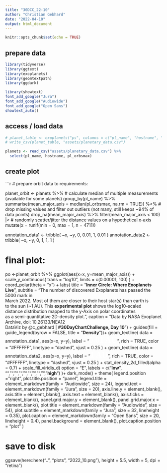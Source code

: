 ```yaml
---
title: "30DCC_22-10"
author: "Christian Gebhard"
date: "2022-04-10"
output: html_document
---
```


```r
knitr::opts_chunk$set(echo = TRUE)
```


## prepare data

```r
library(tidyverse)
library(ggtext)
library(exoplanets)
library(geomtextpath)
library(ggdark)

library(showtext)
font_add_google("Jura")
font_add_google("Audiowide")
font_add_google("Open Sans")
showtext_auto()
```

## access / load data

```r
# planet_table <- exoplanets("ps", columns = c("pl_name", "hostname", "pl_orbsmax"))
# write_csv(planet_table, "assets/planetary_data.csv")
```

```r
planets <- read_csv("assets/planetary_data.csv") %>% 
  select(pl_name, hostname, pl_orbsmax)

```


## create plot
```r
# prepare orbit data to requirements:

planet_orbit <- planets %>% 
  # calculate median of multiple measurements (available for some planets)
  group_by(pl_name) %>% 
  summarise(mean_major_axis = median(pl_orbsmax, na.rm = TRUE)) %>% 
  # drop missing values and filter out outliers (not many, still keeps ~94% of data points)
  drop_na(mean_major_axis) %>% 
  filter(mean_major_axis < 100) |> 
  # randomly scatter/jitter the distance values on a hypothetical x-axis
  mutate(x = runif(min = 0, max = 1, n = 4711))



annotation_data1 <- tribble(
  ~x, ~y, 
  0, 0.01,
  1, 0.01
)
annotation_data2 <- tribble(
  ~x, ~y, 
  0, 1,
  1, 1
)

# final plot:
po <-planet_orbit %>% 
  ggplot(aes(x=x, y=mean_major_axis)) +
  scale_y_continuous(
    trans = "log10",
    limits = c(0.00001, 100)
  ) +
  coord_polar(theta = "x") +
  labs(
    title = "<span><b>Inner Circle: Where Exoplanets Live</b></span>",
    subtitle = "<span>The number of discovered Exoplanets has passed the 5000 mark in<br>March 2022. Most of them are closer to their host star(s) than earth is<br>to the sun (~1 AU). This <b>experimental plot</b> shows the log10-scaled<br>distance distribution mapped to the y-Axis on polar coordinates<br>as a semi-quantitative 2D-density plot.</span>",
    caption = "<span>Data by NASA Exoplanet Archive, doi:	10.26133/NEA12<br>DataViz by @c_gebhard | <b>#30DayChartChallenge, Day 10</b></span>") +
  guides(fill = guide_legend(byrow = FALSE, title = "<b>Density</b>"))+
  geom_textline(
    data = annotation_data1,
    aes(x=x, y=y),
    label = "<span style='font-family:Jura;color:#FFFFFF;font-size: 20pt;'><b>0.01 AU</b></span>",
    rich = TRUE,
    color = "#FFFFFF",
    linetype = "dashed",
    vjust = 0.25
  ) +
  geom_textline(
    data = annotation_data2,
    aes(x=x, y=y),
    label = "<span style='font-family:Jura;color:#FFFFFF;font-size: 20pt;'><b>1 AU</b></span>",
    rich = TRUE,
    color = "#FFFFFF",
    linetype = "dashed",
    vjust = 0.25
  ) +
  stat_density_2d_filled(alpha = 0.7) +
  scale_fill_viridis_d(
    option = "E",
    labels = c("<b>low</b>", "", "", "", "", "", "", "", "", "", "<b>high</b>")
    )+
  dark_mode() +
  theme(
    legend.position = "right",
    plot.title.position = "panel",
    legend.title = element_markdown(family = "Audiowide", size = 24),
    legend.text = element_markdown(family = "Jura", size = 20),
    axis.line.y = element_blank(),
    axis.title = element_blank(),
    axis.text = element_blank(),
    axis.ticks = element_blank(),
    panel.grid.major.y = element_blank(),
    panel.grid.major.x = element_blank(),
    plot.title = element_markdown(family = "Audiowide", size = 54),
    plot.subtitle = element_markdown(family = "Jura", size = 32, lineheight = 0.35),
    plot.caption = element_markdown(family = "Open Sans", size = 20, lineheight = 0.4),
    panel.background = element_blank(),
    plot.caption.position = "plot"
  ) 

# save to disk
ggsave(here::here("..", "plots", "2022_10.png"), height = 5.5, width = 5, dpi = "retina")


